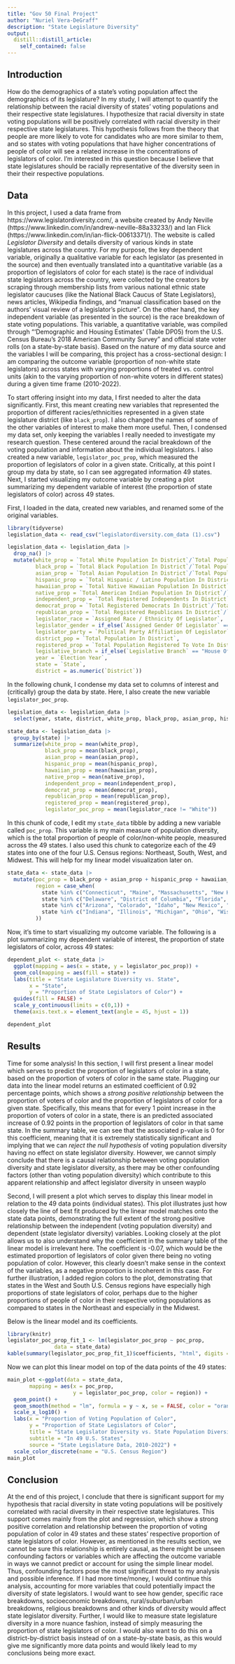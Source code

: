 ```yaml
---
title: "Gov 50 Final Project"
author: "Nuriel Vera-DeGraff"
description: "State Legislature Diversity"
output:
  distill::distill_article:
    self_contained: false
---
```


## Introduction

How do the demographics of a state's voting population affect the demographics of its legislature? In my study, I will attempt to quantify the relationship between the racial diversity of states' voting populations and their respective state legislatures. I hypothesize that racial diversity in state voting populations will be positively correlated with racial diversity in their respective state legislatures. This hypothesis follows from the theory that people are more likely to vote for candidates who are more similar to them, and so states with voting populations that have higher concentrations of people of color will see a related increase in the concentrations of legislators of color. I'm interested in this question because I believe that state legislatures should be racially representative of the diversity seen in their their respective populations.

## Data

In this project, I used a data frame from https://www.legislatordiversity.com/, a website created by Andy Neville (https://www.linkedin.com/in/andrew-neville-88a33233/) and Ian Flick (https://www.linkedin.com/in/ian-flick-00613371/). The website is called *Legislator Diversity* and details diversity of various kinds in state legislatures across the country. For my purpose, the key dependent variable, originally a qualitative variable for each legislator (as presented in the source) and then eventually translated into a quantitative variable (as a proportion of legislators of color for each state) is the race of individual state legislators across the country, were collected by the creators by scraping through membership lists from various national ethnic state legislator caucuses (like the National Black Caucus of State Legislators), news articles, Wikipedia findings, and "manual classification based on the authors’ visual review of a legislator’s picture". On the other hand, the key independent variable (as presented in the source) is the race breakdown of state voting populations. This variable, a quantitative variable, was compiled through "'Demographic and Housing Estimates' (Table DP05) from the U.S. Census Bureau’s 2018 American Community Survey" and official state voter rolls (on a state-by-state basis). Based on the nature of my data source and the variables I will be comparing, this project has a cross-sectional design: I am comparing the outcome variable (proportion of non-white state legislators) across states with varying proportions of treated vs. control units (akin to the varying proportion of non-white voters in different states) during a given time frame (2010-2022).

To start offering insight into my data, I first needed to alter the data significantly. First, this meant creating new variables that represented the proportion of different racies/ethnicities represented in a given state legislature district (like `black_prop`). I also changed the names of some of the other variables of interest to make them more useful. Then, I condensed my data set, only keeping the variables I really needed to investigate my research question. These centered around the racial breakdown of the voting population and information about the individual legislators. I also created a new variable, `legislator_poc_prop`, which measured the proportion of legislators of color in a given state. Critically, at this point I group my data by state, so I can see aggregated information 49 states. Next, I started visualizing my outcome variable by creating a plot summarizing my dependent variable of interest (the proportion of state legislators of color) across 49 states.


First, I loaded in the data, created new variables, and renamed some of the original variables.

```r
library(tidyverse)
legislation_data <- read_csv("legislatordiversity.com_data (1).csv")

legislation_data <- legislation_data |>
  drop_na() |>
  mutate(white_prop = `Total White Population In District`/`Total Population In District`,
         black_prop = `Total Black Population In District`/`Total Population In District`,
         asian_prop = `Total Asian Population In District`/`Total Population In District`,
         hispanic_prop = `Total Hispanic / Latino Population In District`/`Total Population In District`,
         hawaiian_prop = `Total Native Hawaiian Population In District`/`Total Population In District`,
         native_prop = `Total American Indian Population In District`/`Total Population In District`,
         independent_prop = `Total Registered Independents In District`/`Total Population In District`,
         democrat_prop = `Total Registered Democrats In District`/`Total Population In District`,
         republican_prop = `Total Registered Republicans In District`/`Total Population In District`,
         legislator_race = `Assigned Race / Ethnicity Of Legislator`,
         legislator_gender = if_else(`Assigned Gender Of Legislator` == "Female", 1, 0),
         legislator_party = `Political Party Affiliation Of Legislator`,
         district_pop = `Total Population In District`,
         registered_prop = `Total Population Registered To Vote In District`/`Total Population In District`,
         legislative_branch = if_else(`Legislative Branch` == "House Of Representatives", "House", "Senate"),
         year = `Election Year`,
         state = `State`,
         district = as.numeric(`District`))
```

In the following chunk, I condense my data set to columns of interest and (critically) group the data by state. Here, I also create the new variable `legislator_poc_prop`.

```r
legislation_data <- legislation_data |>
  select(year, state, district, white_prop, black_prop, asian_prop, hispanic_prop, hawaiian_prop, native_prop, independent_prop, democrat_prop, republican_prop, legislator_race, legislator_gender, legislator_party, district_pop, registered_prop, legislative_branch)

state_data <- legislation_data |>
  group_by(state) |>
  summarize(white_prop = mean(white_prop),
            black_prop = mean(black_prop),
            asian_prop = mean(asian_prop),
            hispanic_prop = mean(hispanic_prop),
            hawaiian_prop = mean(hawaiian_prop),
            native_prop = mean(native_prop),
            independent_prop = mean(independent_prop),
            democrat_prop = mean(democrat_prop),
            republican_prop = mean(republican_prop),
            registered_prop = mean(registered_prop),
            legislator_poc_prop = mean(legislator_race != "White"))

```

In this chunk of code, I edit my `state_data` tibble by adding a new variable called `poc_prop`. This variable is my main measure of population diversity, which is the total proportion of people of color/non-white people, measured across the 49 states. I also used this chunk to categorize each of the 49 states into one of the four U.S. Census regions: Northeast, South, West, and Midwest. This will help for my linear model visualization later on.

```r
state_data <- state_data |>
  mutate(poc_prop = black_prop + asian_prop + hispanic_prop + hawaiian_prop + native_prop,
         region = case_when(
           state %in% c("Connecticut", "Maine", "Massachusetts", "New Hampshire", "Rhode Island", "Vermont", "New Jersey", "New York", "Pennsylvania") ~ "Northeast",
           state %in% c("Delaware", "District of Columbia", "Florida", "Georgia", "Maryland", "North Carolina", "South Carolina", "Virginia", "West Virginia", "Alabama", "Kentucky", "Mississippi", "Tennessee", "Arkansas", "Louisiana", "Oklahoma", "Texas") ~ "South",
           state %in% c("Arizona", "Colorado", "Idaho", "New Mexico", "Montana", "Utah", "Nevada", "Wyoming", "Alaska", "California", "Hawaii", "Oregon", "Washington") ~ "West",
           state %in% c("Indiana", "Illinois", "Michigan", "Ohio", "Wisconsin", "Iowa", "Kansas", "Minnesota", "Missouri", "Nebraska", "North Dakota", "South Dakota") ~ "Midwest",
         ))
```

Now, it's time to start visualizing my outcome variable. The following is a plot summarizing my dependent variable of interest, the proportion of state legislators of color, across 49 states:

```r
dependent_plot <- state_data |>
  ggplot(mapping = aes(x = state, y = legislator_poc_prop)) +
  geom_col(mapping = aes(fill = state)) +
  labs(title = "State Legislature Diversity vs. State",
       x = "State",
       y = "Proportion of State Legislators of Color") +
  guides(fill = FALSE) + 
  scale_y_continuous(limits = c(0,1)) +
  theme(axis.text.x = element_text(angle = 45, hjust = 1))

dependent_plot
```


## Results

Time for some analysis! In this section, I will first present a linear model which serves to predict the proportion of legislators of color in a state, based on the proportion of voters of color in the same state. Plugging our data into the linear model returns an estimated coefficient of 0.92 percentage points, which shows a *strong positive relationship* between the proportion of voters of color and the proportion of legislators of color for a given state. Specifically, this means that for every 1 point increase in the proportion of voters of color in a state, there is an predicted associated increase of 0.92 points in the proportion of legislators of color in that same state. In the summary table, we can see that the associated p-value is 0 for this coefficient, meaning that it is extremely statistically significant and implying that we can *reject the null hypothesis* of voting population diversity having no effect on state legislator diversity. However, we cannot simply conclude that there is a causal relationship between voting population diversity and state legislator diversity, as there may be other confounding factors (other than voting population diversity) which contribute to this apparent relationship and affect legislator diversity in unseen wayplo

Second, I will present a plot which serves to display this linear model in relation to the 49 data points (individual states). This plot illustrates just how closely the line of best fit produced by the linear model matches onto the state data points, demonstrating the full extent of the strong positive relationship between the independent (voting population diversity) and dependent (state legislator diversity) variables. Looking closely at the plot allows us to also understand why the coefficient in the summary table of the linear model is irrelevant here. The coefficient is -0.07, which would be the estimated proportion of legislators of color given there being no voting population of color. However, this clearly doesn't make sense in the context of the variables, as a negative proportion is incoherent in this case. For further illustration, I added region colors to the plot, demonstrating that states in the West and South U.S. Census regions have especially high proportions of state legislators of color, perhaps due to the higher proportions of people of color in their respective voting populations as compared to states in the Northeast and especially in the Midwest.

Below is the linear model and its coefficients.

```r
library(knitr)
legislator_poc_prop_fit_1 <- lm(legislator_poc_prop ~ poc_prop,
               data = state_data)
kable(summary(legislator_poc_prop_fit_1)$coefficients, "html", digits = 2)
```

Now we can plot this linear model on top of the data points of the 49 states:

```r
main_plot <-ggplot(data = state_data,
       mapping = aes(x = poc_prop,
                     y = legislator_poc_prop, color = region)) +
  geom_point() +
  geom_smooth(method = "lm", formula = y ~ x, se = FALSE, color = "orange") +
  scale_x_log10() +
  labs(x = "Proportion of Voting Population of Color",
       y = "Proportion of State Legislators of Color",
       title = "State Legislator Diversity vs. State Population Diversity",
       subtitle = "In 49 U.S. States",
       source = "State Legislature Data, 2010-2022") +
  scale_color_discrete(name = "U.S. Census Region")
main_plot
```

## Conclusion

At the end of this project, I conclude that there is significant support for my hypothesis that racial diversity in state voting populations will be positively correlated with racial diversity in their respective state legislatures. This support comes mainly from the plot and regression, which show a strong positive correlation and relationship between the proportion of voting population of color in 49 states and these states' respective proportion of state legislators of color. However, as mentioned in the results section, we cannot be sure this relationship is entirely causal, as there might be unseen confounding factors or variables which are affecting the outcome variable in ways we cannot predict or account for using the simple linear model. Thus, confounding factors pose the most significant threat to my analysis and possible inference. If I had more time/money, I would continue this analysis, accounting for more variables that could potentially impact the diversity of state legislators. I would want to see how gender, specific race breakdowns, socioeconomic breakdowns, rural/suburban/urban breakdowns, religious breakdowns and other kinds of diversity would affect state legislator diversity. Further, I would like to measure state legislature diversity in a more nuance fashion, instead of simply measuring the proportion of state legislators of color. I would also want to do this on a district-by-district basis instead of on a state-by-state basis, as this would give me significantly more data points and would likely lead to my conclusions being more exact.
